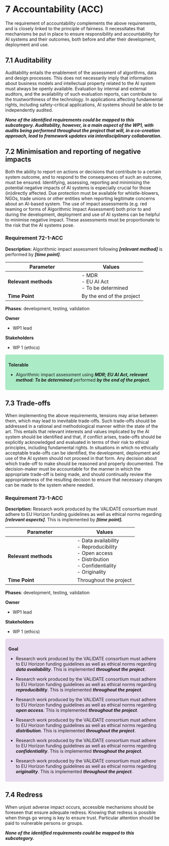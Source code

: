 # 7 Accountability (ACC)

The requirement of accountability complements the above requirements, and is closely linked to the principle of fairness. It necessitates that mechanisms be put in place to ensure responsibility and accountability for AI systems and their outcomes, both before and after their development, deployment and use.

## 7.1 Auditability

Auditability entails the enablement of the assessment of algorithms, data and design processes. This does not necessarily imply that information about business models and intellectual property related to the AI system must always be openly available. Evaluation by internal and external auditors, and the availability of such evaluation reports, can contribute to the trustworthiness of the technology. In applications affecting fundamental rights, including safety-critical applications, AI systems should be able to be independently audited.

***None of the identified requirements could be mapped to this subcategory. Auditability, however, is a main aspect of the WP1, with audits being performed throughout the project that will, in a co-creation approach, lead to framework updates via interdisciplinary collaboration.***

## 7.2 Minimisation and reporting of negative impacts

Both the ability to report on actions or decisions that contribute to a certain system outcome, and to respond to the consequences of such an outcome, must be ensured. Identifying, assessing, reporting and minimising the potential negative impacts of AI systems is especially crucial for those (in)directly affected. Due protection must be available for whistle-blowers, NGOs, trade unions or other entities when reporting legitimate concerns about an AI-based system. The use of impact assessments (e.g. red teaming or forms of Algorithmic Impact Assessment) both prior to and during the development, deployment and use of AI systems can be helpful to minimise negative impact. These assessments must be proportionate to the risk that the AI systems pose.

### Requirement 72-1-ACC {#71-1-acc}

**Description:** Algorithmic impact assessment following ***\[relevant method\]*** is performed by ***\[time point\]***.

| **Parameter**                                  | **Values**                              |
|------------------------------------------------|-----------------------------------------|
| **Relevant methods**                            | - MDR<br>- EU AI Act<br>- To be determined|
| **Time Point**                                 | By the end of the project|


**Phases**: development, testing, validation

**Owner**

- WP1 lead

**Stakeholders**

- WP 1 (ethics)

<div style="background-color:#abebc6; padding:10px; border-radius:5px;">

**Tolerable**

- Algorithmic impact assessment using ***MDR; EU AI Act, relevant method: To be determined*** performed ***by the end of the project.***

</div>

## 7.3 Trade-offs

When implementing the above requirements, tensions may arise between them, which may lead to inevitable trade-offs. Such trade-offs should be addressed in a rational and methodological manner within the state of the art. This entails that relevant interests and values implicated by the AI system should be identified and that, if conflict arises, trade-offs should be explicitly acknowledged and evaluated in terms of their risk to ethical principles, including fundamental rights. In situations in which no ethically acceptable trade-offs can be identified, the development, deployment and use of the AI system should not proceed in that form. Any decision about which trade-off to make should be reasoned and properly documented. The decision-maker must be accountable for the manner in which the appropriate trade-off is being made, and should continually review the appropriateness of the resulting decision to ensure that necessary changes can be made to the system where needed.

### Requirement 73-1-ACC {#73-1-acc}

**Description:** Research work produced by the VALIDATE consortium must adhere to EU Horizon funding guidelines as well as ethical norms regarding ***\[relevant aspects\]***. This is implemented by ***\[time point\].***

| **Parameter**                                  | **Values**                              |
|------------------------------------------------|-----------------------------------------|
| **Relevant methods**                            | - Data availability<br>- Reproducibility<br>- Open access<br>- Distribution<br>- Confidentiality<br>- Originality|
| **Time Point**                                 | Throughout the project|


**Phases**: development, testing, validation

**Owner**

- WP1 lead

**Stakeholders**

- WP 1 (ethics)

<div style="background-color: #e8daef; padding:10px; border-radius:5px;">

**Goal**

- Research work produced by the VALIDATE consortium must adhere to EU Horizon funding guidelines as well as ethical norms regarding ***data availability***. This is implemented ***throughout the project***.

- Research work produced by the VALIDATE consortium must adhere to EU Horizon funding guidelines as well as ethical norms regarding ***reproducibility***. This is implemented ***throughout the project***.

- Research work produced by the VALIDATE consortium must adhere to EU Horizon funding guidelines as well as ethical norms regarding ***open access***. This is implemented ***throughout the project***.

- Research work produced by the VALIDATE consortium must adhere to EU Horizon funding guidelines as well as ethical norms regarding ***distribution***. This is implemented ***throughout the project***.

- Research work produced by the VALIDATE consortium must adhere to EU Horizon funding guidelines as well as ethical norms regarding ***confidentiality***. This is implemented ***throughout the project***.

- Research work produced by the VALIDATE consortium must adhere to EU Horizon funding guidelines as well as ethical norms regarding ***originality***. This is implemented ***throughout the project***.

</div>

## 7.4 Redress

When unjust adverse impact occurs, accessible mechanisms should be foreseen that ensure adequate redress. Knowing that redress is possible when things go wrong is key to ensure trust. Particular attention should be paid to vulnerable persons or groups.

***None of the identified requirements could be mapped to this subcategory.***
